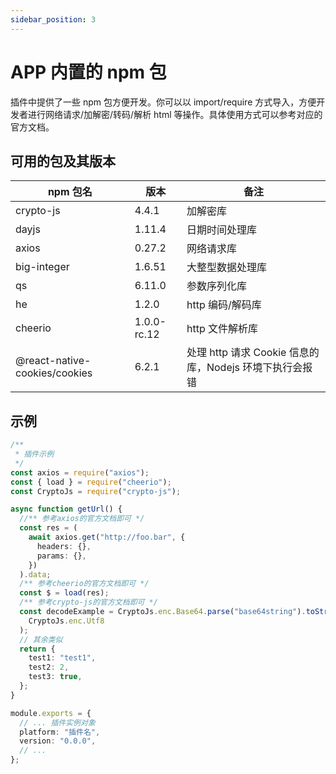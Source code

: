 ```yaml
---
sidebar_position: 3
---
```


# APP 内置的 npm 包

插件中提供了一些 npm 包方便开发。你可以以 import/require 方式导入，方便开发者进行网络请求/加解密/转码/解析 html 等操作。具体使用方式可以参考对应的官方文档。

## 可用的包及其版本

| npm 包名                      | 版本        | 备注                                                    |
| ----------------------------- | ----------- | ------------------------------------------------------- |
| crypto-js                     | 4.4.1       | 加解密库                                                |
| dayjs                         | 1.11.4      | 日期时间处理库                                          |
| axios                         | 0.27.2      | 网络请求库                                              |
| big-integer                   | 1.6.51      | 大整型数据处理库                                        |
| qs                            | 6.11.0      | 参数序列化库                                            |
| he                            | 1.2.0       | http 编码/解码库                                        |
| cheerio                       | 1.0.0-rc.12 | http 文件解析库                                         |
| @react-native-cookies/cookies | 6.2.1       | 处理 http 请求 Cookie 信息的库，Nodejs 环境下执行会报错 |

## 示例

```typescript
/**
 * 插件示例
 */
const axios = require("axios");
const { load } = require("cheerio");
const CryptoJs = require("crypto-js");

async function getUrl() {
  //** 参考axios的官方文档即可 */
  const res = (
    await axios.get("http://foo.bar", {
      headers: {},
      params: {},
    })
  ).data;
  /** 参考cheerio的官方文档即可 */
  const $ = load(res);
  /** 参考crypto-js的官方文档即可 */
  const decodeExample = CryptoJs.enc.Base64.parse("base64string").toString(
    CryptoJs.enc.Utf8
  );
  // 其余类似
  return {
    test1: "test1",
    test2: 2,
    test3: true,
  };
}

module.exports = {
  // ... 插件实例对象
  platform: "插件名",
  version: "0.0.0",
  // ...
};
```
